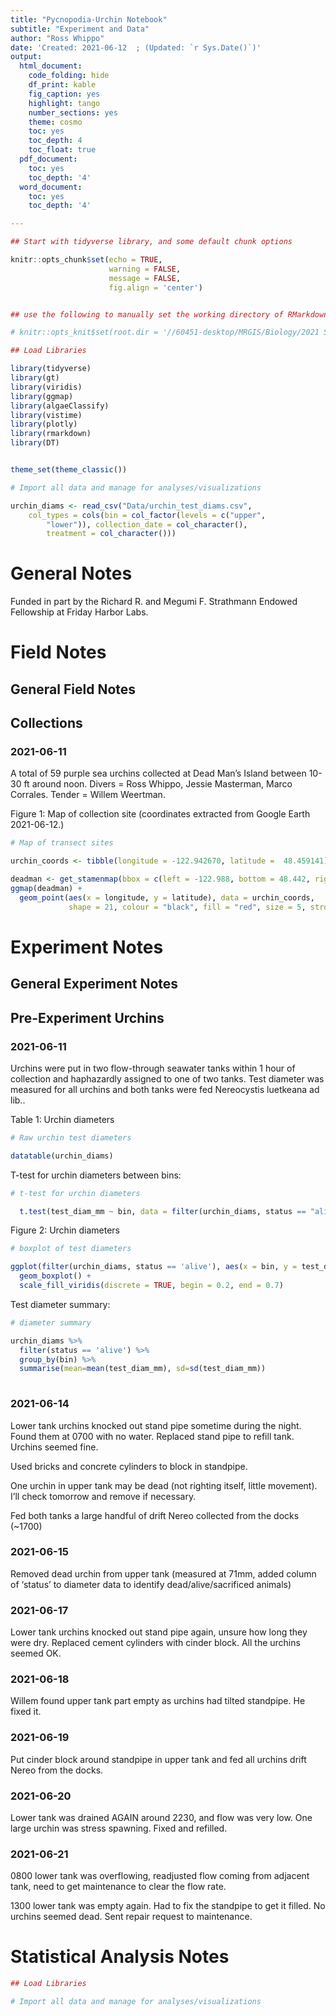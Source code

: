 ```yaml
---
title: "Pycnopodia-Urchin Notebook"
subtitle: "Experiment and Data"
author: "Ross Whippo"
date: 'Created: 2021-06-12  ; (Updated: `r Sys.Date()`)'
output:
  html_document:
    code_folding: hide
    df_print: kable
    fig_caption: yes
    highlight: tango
    number_sections: yes
    theme: cosmo
    toc: yes
    toc_depth: 4
    toc_float: true
  pdf_document:
    toc: yes
    toc_depth: '4'
  word_document:
    toc: yes
    toc_depth: '4'

---
```




<style>
.column-left{
  float: left;
  width:48%;
  text-align: left;
}


.column-right{
  float: right;
  width: 48%;
  text-align: left;
}

.column-All{
  float: left;
  width:100%;
  text-align: left;
}
</style>




```r

## Start with tidyverse library, and some default chunk options

knitr::opts_chunk$set(echo = TRUE,
                      warning = FALSE,
                      message = FALSE,
                      fig.align = 'center')


## use the following to manually set the working directory of RMarkdown documents. Note that this needs to be defined in this 'setup' r code chunk and will not work if placed elsewhere

# knitr::opts_knit$set(root.dir = '//60451-desktop/MRGIS/Biology/2021 Synthesis/Site_Summaries')

```

```r

## Load Libraries

library(tidyverse)
library(gt)
library(viridis)
library(ggmap)
library(algaeClassify)
library(vistime)
library(plotly)
library(rmarkdown)
library(DT)


theme_set(theme_classic())

```

```r
# Import all data and manage for analyses/visualizations

urchin_diams <- read_csv("Data/urchin_test_diams.csv", 
    col_types = cols(bin = col_factor(levels = c("upper", 
        "lower")), collection_date = col_character(), 
        treatment = col_character()))

```

<!-- 

TODO: 
Finish changing notebook from Antarctic Gradients template

NOTES: 
Created in 2021 for FHL summer data collection

-->

# General Notes

Funded in part by the Richard R. and Megumi F. Strathmann Endowed Fellowship at Friday Harbor Labs.

# Field Notes

## General Field Notes

## Collections

### 2021-06-11

A total of 59 purple sea urchins collected at Dead Man's Island between 10-30 ft around noon. Divers = Ross Whippo, Jessie Masterman, Marco Corrales. Tender = Willem Weertman.

Figure 1: Map of collection site (coordinates extracted from Google Earth 2021-06-12.) 
```r
# Map of transect sites

urchin_coords <- tibble(longitude = -122.942670, latitude =  48.459141)

deadman <- get_stamenmap(bbox = c(left = -122.988, bottom = 48.442, right = -122.902, top = 48.467), maptype = "watercolor", crop = FALSE, force = FALSE, zoom = 13)
ggmap(deadman) +
  geom_point(aes(x = longitude, y = latitude), data = urchin_coords,
             shape = 21, colour = "black", fill = "red", size = 5, stroke = 3)
```









# Experiment Notes

## General Experiment Notes

## Pre-Experiment Urchins

### 2021-06-11

Urchins were put in two flow-through seawater tanks within 1 hour of collection and haphazardly assigned to one of two tanks. Test diameter was measured for all urchins and both tanks were fed Nereocystis luetkeana ad lib..

Table 1: Urchin diameters
```r
# Raw urchin test diameters

datatable(urchin_diams)

```  
             
             

T-test for urchin diameters between bins:             
```r
# t-test for urchin diameters 

  t.test(test_diam_mm ~ bin, data = filter(urchin_diams, status == "alive"))

```               


Figure 2: Urchin diameters
```r
# boxplot of test diameters

ggplot(filter(urchin_diams, status == 'alive'), aes(x = bin, y = test_diam_mm, fill = bin)) +
  geom_boxplot() +
  scale_fill_viridis(discrete = TRUE, begin = 0.2, end = 0.7)
```      


Test diameter summary:
```r
# diameter summary

urchin_diams %>%
  filter(status == 'alive') %>%
  group_by(bin) %>%
  summarise(mean=mean(test_diam_mm), sd=sd(test_diam_mm))
  
```   

### 2021-06-14

Lower tank urchins knocked out stand pipe sometime during the night. Found them at 0700 with no water. Replaced stand pipe to refill tank. Urchins seemed fine.

Used bricks and concrete cylinders to block in standpipe. 

One urchin in upper tank may be dead (not righting itself, little movement). I'll check tomorrow and remove if necessary.

Fed both tanks a large handful of drift Nereo collected from the docks (~1700)

### 2021-06-15

Removed dead urchin from upper tank (measured at 71mm, added column of 'status' to diameter data to identify dead/alive/sacrificed animals)

### 2021-06-17

Lower tank urchins knocked out stand pipe again, unsure how long they were dry. Replaced cement cylinders with cinder block. All the urchins seemed OK. 

### 2021-06-18

Willem found upper tank part empty as urchins had tilted standpipe. He fixed it.

### 2021-06-19

Put cinder block around standpipe in upper tank and fed all urchins drift Nereo from the docks. 

### 2021-06-20

Lower tank was drained AGAIN around 2230, and flow was very low. One large urchin was stress spawning. Fixed and refilled.

### 2021-06-21

0800 lower tank was overflowing, readjusted flow coming from adjacent tank, need to get maintenance to clear the flow rate.

1300 lower tank was empty again. Had to fix the standpipe to get it filled. No urchins seemed dead. Sent repair request to maintenance.

  
# Statistical Analysis Notes





```r

## Load Libraries


```



```r
# Import all data and manage for analyses/visualizations




```




<!-- end of document -->
